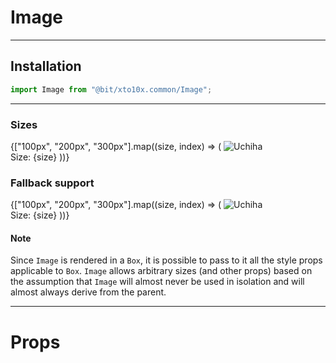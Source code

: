 
<Meta title="Atoms/Image" component={Image}/>

# Image

----

## Installation

```jsx
import Image from "@bit/xto10x.common/Image";
```

----

### Sizes


<Preview>
  <Story name="Sizes">
    <Box
      display="grid"
      gridTemplateColumns="repeat(auto-fill, minmax(150px, 1fr))"
      gridGap="30px"
      justifyContent="start"
      alignItems="end"
    >
        <Box display="grid" gridAutoFlow="column" gridGap="20px">
          {["100px", "200px", "300px"].map((size, index) => (
            <Box>
              <Image
                alt="Uchiha"
                  fallbackSrc=""
                  objectFit="cover"
                  src="https://bit.ly/uchiha-itachi"
                size={size}
              />
              <br />
              <Text type="label">Size: {size}</Text>
            </Box>
          ))}
        </Box>
    </Box>
  </Story>
</Preview>

### Fallback support



<Preview>
  <Story name="Fallback support">
    <Box
      display="grid"
      gridTemplateColumns="repeat(auto-fill, minmax(150px, 1fr))"
      gridGap="30px"
      justifyContent="start"
      alignItems="end"
    >
        <Box display="grid" gridAutoFlow="column" gridGap="20px">
          {["100px", "200px", "300px"].map((size, index) => (
            <Box>
              <Image
                alt="Uchiha"
                  objectFit="cover"
                  src="https://bit.ly/uchiha-itach"
                size={size}
              />
              <br />
              <Text type="label">Size: {size}</Text>
            </Box>
          ))}
        </Box>
    </Box>
  </Story>
</Preview>

#### Note
Since `Image` is rendered in a `Box`, it is possible to pass to it all the style props applicable to `Box`.
`Image` allows arbitrary sizes (and other props) based on the assumption that `Image` will almost never be used in isolation and will almost always derive from the parent.

----

# Props

<Props of={Image} />